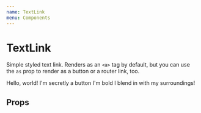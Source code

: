 ```yaml
---
name: TextLink
menu: Components
---
```




# TextLink

Simple styled text link. Renders as an `<a>` tag by default, but you can use the `as` prop to render as a button or a router link, too.

<Playground>
	<InlineList spacing="s">
		<TextLink href="#">Hello, world!</TextLink>
		<TextLink as="button" href="#">
			I'm secretly a button
		</TextLink>
		<TextLink bold href="#">
			I'm bold
		</TextLink>
		<TextLink stealthy href="#">
			I blend in with my surroundings!
		</TextLink>
	</InlineList>
</Playground>

## Props

<Props of={TextLink} />
